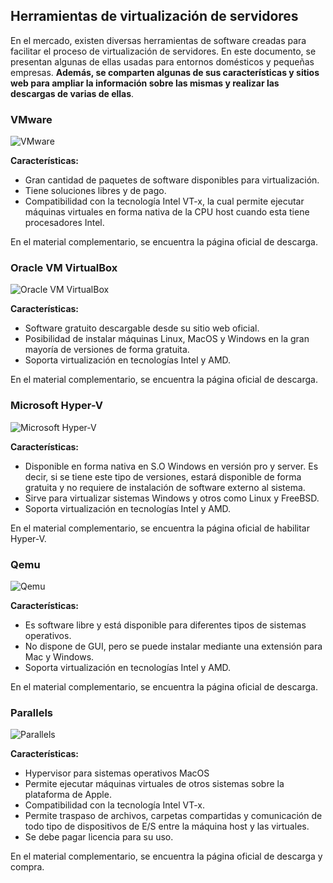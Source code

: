 ## **Herramientas de virtualización de servidores**

En el mercado, existen diversas herramientas de software creadas para facilitar el proceso de virtualización de servidores. En este documento, se presentan algunas de ellas usadas para entornos domésticos y pequeñas empresas. **Además, se comparten algunas de sus características y sitios web para ampliar la información sobre las mismas y realizar las descargas de varias de ellas**.

### **VMware**

![VMware](/images/virtualizacion/007.jpg)

**Características:**

- Gran cantidad de paquetes de software disponibles para virtualización.
- Tiene soluciones libres y de pago.
- Compatibilidad con la tecnología Intel VT-x, la cual permite ejecutar máquinas virtuales en forma nativa de la CPU host cuando esta tiene procesadores Intel.

En el material complementario, se encuentra la página oficial de descarga.

### **Oracle VM VirtualBox**

![Oracle VM VirtualBox](/images/virtualizacion/008.jpg)

**Características:**

- Software gratuito descargable desde su sitio web oficial.
- Posibilidad de instalar máquinas Linux, MacOS y Windows en la gran mayoría de versiones de forma gratuita.
- Soporta virtualización en tecnologías Intel y AMD.

En el material complementario, se encuentra la página oficial de descarga.

### **Microsoft Hyper-V**

![Microsoft Hyper-V](/images/virtualizacion/010.jpg)

**Características:**

- Disponible en forma nativa en S.O Windows en versión pro y server. Es decir, si se tiene este tipo de versiones, estará disponible de forma gratuita y no requiere de instalación de software externo al sistema.
- Sirve para virtualizar sistemas Windows y otros como Linux y FreeBSD.
- Soporta virtualización en tecnologías Intel y AMD.

En el material complementario, se encuentra la página oficial de habilitar Hyper-V.

### **Qemu**

![Qemu](/images/virtualizacion/011.jpg)

**Características:**

- Es software libre y está disponible para diferentes tipos de sistemas operativos.
- No dispone de GUI, pero se puede instalar mediante una extensión para Mac y Windows.
- Soporta virtualización en tecnologías Intel y AMD.

En el material complementario, se encuentra la página oficial de descarga.

### **Parallels**

![Parallels](/images/virtualizacion/012.jpg)

**Características:**

- Hypervisor para sistemas operativos MacOS
- Permite ejecutar máquinas virtuales de otros sistemas sobre la plataforma de Apple.
- Compatibilidad con la tecnología Intel VT-x.
- Permite traspaso de archivos, carpetas compartidas y comunicación de todo tipo de dispositivos de E/S entre la máquina host y las virtuales.
- Se debe pagar licencia para su uso.

En el material complementario, se encuentra la página oficial de descarga y compra.






